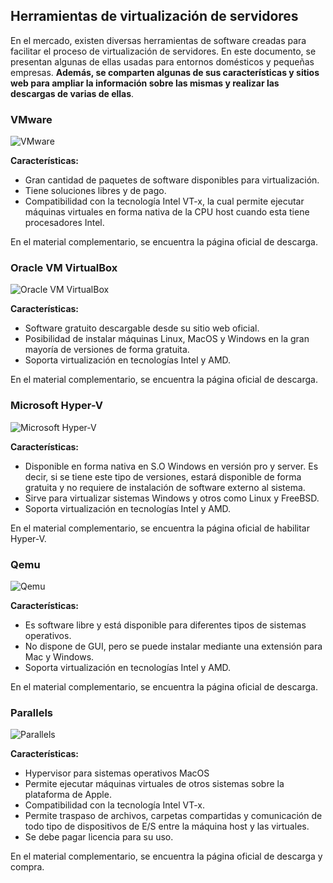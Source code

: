 ## **Herramientas de virtualización de servidores**

En el mercado, existen diversas herramientas de software creadas para facilitar el proceso de virtualización de servidores. En este documento, se presentan algunas de ellas usadas para entornos domésticos y pequeñas empresas. **Además, se comparten algunas de sus características y sitios web para ampliar la información sobre las mismas y realizar las descargas de varias de ellas**.

### **VMware**

![VMware](/images/virtualizacion/007.jpg)

**Características:**

- Gran cantidad de paquetes de software disponibles para virtualización.
- Tiene soluciones libres y de pago.
- Compatibilidad con la tecnología Intel VT-x, la cual permite ejecutar máquinas virtuales en forma nativa de la CPU host cuando esta tiene procesadores Intel.

En el material complementario, se encuentra la página oficial de descarga.

### **Oracle VM VirtualBox**

![Oracle VM VirtualBox](/images/virtualizacion/008.jpg)

**Características:**

- Software gratuito descargable desde su sitio web oficial.
- Posibilidad de instalar máquinas Linux, MacOS y Windows en la gran mayoría de versiones de forma gratuita.
- Soporta virtualización en tecnologías Intel y AMD.

En el material complementario, se encuentra la página oficial de descarga.

### **Microsoft Hyper-V**

![Microsoft Hyper-V](/images/virtualizacion/010.jpg)

**Características:**

- Disponible en forma nativa en S.O Windows en versión pro y server. Es decir, si se tiene este tipo de versiones, estará disponible de forma gratuita y no requiere de instalación de software externo al sistema.
- Sirve para virtualizar sistemas Windows y otros como Linux y FreeBSD.
- Soporta virtualización en tecnologías Intel y AMD.

En el material complementario, se encuentra la página oficial de habilitar Hyper-V.

### **Qemu**

![Qemu](/images/virtualizacion/011.jpg)

**Características:**

- Es software libre y está disponible para diferentes tipos de sistemas operativos.
- No dispone de GUI, pero se puede instalar mediante una extensión para Mac y Windows.
- Soporta virtualización en tecnologías Intel y AMD.

En el material complementario, se encuentra la página oficial de descarga.

### **Parallels**

![Parallels](/images/virtualizacion/012.jpg)

**Características:**

- Hypervisor para sistemas operativos MacOS
- Permite ejecutar máquinas virtuales de otros sistemas sobre la plataforma de Apple.
- Compatibilidad con la tecnología Intel VT-x.
- Permite traspaso de archivos, carpetas compartidas y comunicación de todo tipo de dispositivos de E/S entre la máquina host y las virtuales.
- Se debe pagar licencia para su uso.

En el material complementario, se encuentra la página oficial de descarga y compra.






